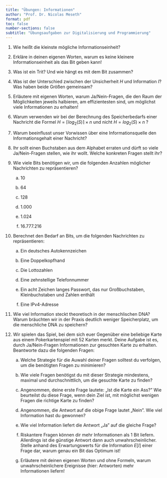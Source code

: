 ```yaml
---
title: "Übungen: Informationen"
author: "Prof. Dr. Nicolas Meseth"
format: pdf
toc: false
number-sections: false
subtitle: "Übungsaufgaben zur Digitalisierung und Programmierung"
---
```


1.  Wie heißt die kleinste mögliche Informationseinheit?

2.  Erkläre in deinen eigenen Worten, warum es keine kleinere Informationseinheit als das Bit geben kann!

3.  Was ist ein Trit? Und wie hängt es mit dem Bit zusammen?

4.  Was ist der Unterschied zwischen der Unsicherheit $H$ und Information $I$? Was haben beide Größen gemeinsam?

5.  Erläutere mit eigenen Worten, warum Ja/Nein-Fragen, die den Raum der Möglichkeiten jeweils halbieren, am effizientesten sind, um möglichst viele Informationen zu erhalten!

6.  Warum verwenden wir bei der Berechnung des Speicherbedarfs einer Nachricht die Formel $H = \lceil log_2(S) \rceil \times n$ und nicht $H = log_2(S) \times n$ ?

7.  Warum beeinflusst unser Vorwissen über eine Informationsquelle den Informationsgehalt einer Nachricht?

8.  Ihr sollt einen Buchstaben aus dem Alphabet erraten und dürft so viele Ja/Nein-Fragen stellen, wie ihr wollt. Welche konkreten Fragen stellt ihr?

9.  Wie viele Bits benötigen wir, um die folgenden Anzahlen möglicher Nachrichten zu repräsentieren?

     a.  10

     b.  64

     c.  128

     d.  1.000

     e.  1.024

     f.  16.777.216

10.  Berechnet den Bedarf an Bits, um die folgenden Nachrichten zu repräsentieren:

     a.  Ein deutsches Autokennzeichen

     b.  Eine Doppelkopfhand

     c.  Die Lottozahlen

     d.  Eine zehnstellige Telefonnummer

     e.  Ein acht Zeichen langes Passwort, das nur Großbuchstaben, Kleinbuchstaben und Zahlen enthält

     f.  Eine IPv4-Adresse

11.  Wie viel Information steckt theoretisch in der menschlischen DNA? Warum bräuchten wir in der Praxis deutlich weniger Speicherplatz, um die menschliche DNA zu speichern?

12.  Wir spielen das Spiel, bei dem sich euer Gegenüber eine beliebige Karte aus einem Pokerkartenspiel mit 52 Karten merkt. Deine Aufgabe ist es, durch Ja/Nein-Fragen Informationen zur gesuchten Karte zu erhalten. Beantworte dazu die folgenden Fragen:

     a.  Welche Strategie für die Auwahl deiner Fragen solltest du verfolgen, um die benötigten Fragen zu minimieren?

     b.  Wie viele Fragen benötigst du mit dieser Strategie mindestens, maximal und durchschnittlich, um die gesuchte Karte zu finden?

     c.  Angenommen, deine erste Frage lautete: „Ist die Karte ein Ass?" Wie beurteilst du diese Frage, wenn dein Ziel ist, mit möglichst wenigen Fragen die richtige Karte zu finden?

     d.  Angenommen, die Antwort auf die obige Frage lautet „Nein". Wie viel Information hast du gewonnen?

     e.  Wie viel Information liefert die Antwort „Ja" auf die gleiche Frage?

     f.  Riskantere Fragen können dir mehr Informationen als 1 Bit liefern. Allerdings ist die günstige Antwort dann auch unwahrscheinlicher. Stelle anhand des Erwartungswerts für die Information $E[I]$ einer Frage dar, warum genau ein Bit das Optimum ist!

     g.  Erläutere mit deinen eigenen Worten und ohne Formeln, warum unwahrscheinlichere Ereignisse (hier: Antworten) mehr Informationen liefern!




